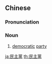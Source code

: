 {{also|民主党}}
==Chinese==
{{zh-forms|s=民主党|type=21}}

===Pronunciation===
{{zh-pron
|m=mínzhǔdǎng
|c=man4 zyu2 dong2
|mn=Bîn-chú-tóng
|cat=n
}}

===Noun===
{{zh-noun}}

# [[democratic]] [[party]]

[[ja:民主黨]]
[[th:民主黨]]